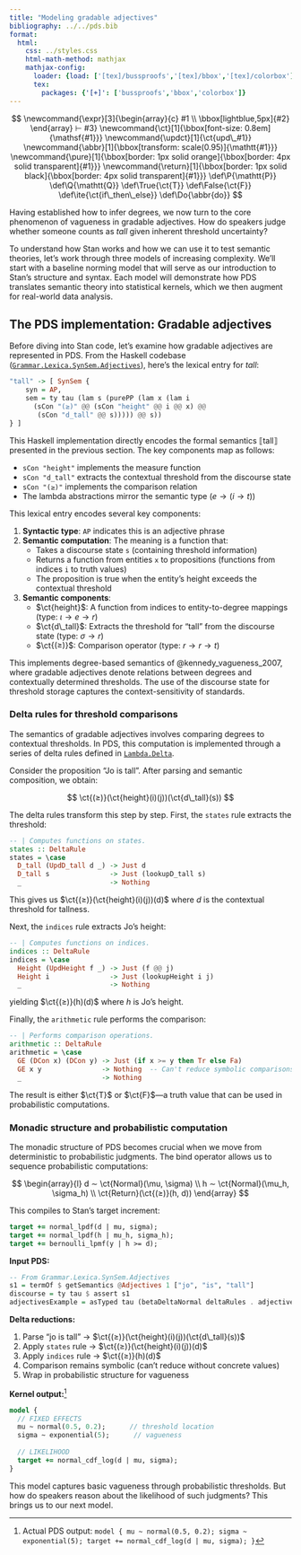 ```yaml
---
title: "Modeling gradable adjectives"
bibliography: ../../pds.bib
format:
  html:
    css: ../styles.css
    html-math-method: mathjax
    mathjax-config:
      loader: {load: ['[tex]/bussproofs','[tex]/bbox','[tex]/colorbox']}
      tex:
        packages: {'[+]': ['bussproofs','bbox','colorbox']}
---
```


::: {.hidden}
$$
\newcommand{\expr}[3]{\begin{array}{c}
#1 \\
\bbox[lightblue,5px]{#2}
\end{array} ⊢ #3}
\newcommand{\ct}[1]{\bbox[font-size: 0.8em]{\mathsf{#1}}}
\newcommand{\updct}[1]{\ct{upd\_#1}}
\newcommand{\abbr}[1]{\bbox[transform: scale(0.95)]{\mathtt{#1}}}
\newcommand{\pure}[1]{\bbox[border: 1px solid orange]{\bbox[border: 4px solid transparent]{#1}}}
\newcommand{\return}[1]{\bbox[border: 1px solid black]{\bbox[border: 4px solid transparent]{#1}}}
\def\P{\mathtt{P}}
\def\Q{\mathtt{Q}}
\def\True{\ct{T}}
\def\False{\ct{F}}
\def\ite{\ct{if\_then\_else}}
\def\Do{\abbr{do}}
$$
:::

Having established how to infer degrees, we now turn to the core phenomenon of vagueness in gradable adjectives. How do speakers judge whether someone counts as *tall* given inherent threshold uncertainty?

To understand how Stan works and how we can use it to test semantic theories, let's work through three models of increasing complexity. We'll start with a baseline norming model that will serve as our introduction to Stan's structure and syntax. Each model will demonstrate how PDS translates semantic theory into statistical kernels, which we then augment for real-world data analysis.

## The PDS implementation: Gradable adjectives

Before diving into Stan code, let's examine how gradable adjectives are represented in PDS. From the Haskell codebase ([`Grammar.Lexica.SynSem.Adjectives`](https://juliangrove.github.io/pds/Grammar-Lexica-SynSem-Adjectives.html)), here's the lexical entry for *tall*:

```haskell
"tall" -> [ SynSem {
    syn = AP,
    sem = ty tau (lam s (purePP (lam x (lam i 
      (sCon "(≥)" @@ (sCon "height" @@ i @@ x) @@ 
       (sCon "d_tall" @@ s))))) @@ s))
} ]
```

This Haskell implementation directly encodes the formal semantics $⟦\text{tall}⟧$ presented in the previous section. The key components map as follows:

- `sCon "height"` implements the measure function
- `sCon "d_tall"` extracts the contextual threshold from the discourse state
- `sCon "(≥)"` implements the comparison relation
- The lambda abstractions mirror the semantic type $(e → (i → t))$

This lexical entry encodes several key components:

1. **Syntactic type**: `AP` indicates this is an adjective phrase
2. **Semantic computation**: The meaning is a function that:
   - Takes a discourse state `s` (containing threshold information)
   - Returns a function from entities `x` to propositions (functions from indices `i` to truth values)
   - The proposition is true when the entity's height exceeds the contextual threshold

3. **Semantic components**:
   - $\ct{height}$: A function from indices to entity-to-degree mappings (type: $\iota \to e \to r$)
   - $\ct{d\_tall}$: Extracts the threshold for "tall" from the discourse state (type: $\sigma \to r$)
   - $\ct{(≥)}$: Comparison operator (type: $r \to r \to t$)

This implements degree-based semantics of @kennedy_vagueness_2007, where gradable adjectives denote relations between degrees and contextually determined thresholds. The use of the discourse state for threshold storage captures the context-sensitivity of standards.

### Delta rules for threshold comparisons

The semantics of gradable adjectives involves comparing degrees to contextual thresholds. In PDS, this computation is implemented through a series of delta rules defined in [`Lambda.Delta`](https://juliangrove.github.io/pds/Lambda-Delta.html).

Consider the proposition "Jo is tall". After parsing and semantic composition, we obtain:

$$
\ct{(≥)}(\ct{height}(i)(j))(\ct{d\_tall}(s))
$$

The delta rules transform this step by step. First, the `states` rule extracts the threshold:

```haskell
-- | Computes functions on states.
states :: DeltaRule
states = \case
  D_tall (UpdD_tall d _) -> Just d
  D_tall s               -> Just (lookupD_tall s)
  _                      -> Nothing
```

This gives us $\ct{(≥)}(\ct{height}(i)(j))(d)$ where $d$ is the contextual threshold for tallness.

Next, the `indices` rule extracts Jo's height:

```haskell
-- | Computes functions on indices.
indices :: DeltaRule
indices = \case
  Height (UpdHeight f _) -> Just (f @@ j)
  Height i               -> Just (lookupHeight i j)
  _                      -> Nothing
```

yielding $\ct{(≥)}(h)(d)$ where $h$ is Jo's height.

Finally, the `arithmetic` rule performs the comparison:

```haskell
-- | Performs comparison operations.
arithmetic :: DeltaRule
arithmetic = \case
  GE (DCon x) (DCon y) -> Just (if x >= y then Tr else Fa)
  GE x y               -> Nothing  -- Can't reduce symbolic comparisons
  _                    -> Nothing
```

The result is either $\ct{T}$ or $\ct{F}$—a truth value that can be used in probabilistic computations.

### Monadic structure and probabilistic computation

The monadic structure of PDS becomes crucial when we move from deterministic to probabilistic judgments. The bind operator allows us to sequence probabilistic computations:

$$
\begin{array}{l}
d ∼ \ct{Normal}(\mu, \sigma) \\
h ∼ \ct{Normal}(\mu_h, \sigma_h) \\
\ct{Return}(\ct{(≥)}(h, d))
\end{array}
$$

This compiles to Stan's target increment:

```stan
target += normal_lpdf(d | mu, sigma);
target += normal_lpdf(h | mu_h, sigma_h);
target += bernoulli_lpmf(y | h >= d);
```

::: {.callout-note title="PDS Compilation Details"}
**Input PDS:**
```haskell
-- From Grammar.Lexica.SynSem.Adjectives
s1 = termOf $ getSemantics @Adjectives 1 ["jo", "is", "tall"]
discourse = ty tau $ assert s1
adjectivesExample = asTyped tau (betaDeltaNormal deltaRules . adjectivesRespond prior) discourse
```

**Delta reductions:**

1. Parse "jo is tall" → $\ct{(≥)}(\ct{height}(i)(j))(\ct{d\_tall}(s))$
2. Apply `states` rule → $\ct{(≥)}(\ct{height}(i)(j))(d)$
3. Apply `indices` rule → $\ct{(≥)}(h)(d)$
4. Comparison remains symbolic (can't reduce without concrete values)
5. Wrap in probabilistic structure for vagueness

**Kernel output:**^[Actual PDS output: `model { mu ~ normal(0.5, 0.2); sigma ~ exponential(5); target += normal_cdf_log(d | mu, sigma); }`]
```stan
model {
  // FIXED EFFECTS
  mu ~ normal(0.5, 0.2);      // threshold location
  sigma ~ exponential(5);      // vagueness
  
  // LIKELIHOOD
  target += normal_cdf_log(d | mu, sigma);
}
```
:::

This model captures basic vagueness through probabilistic thresholds. But how do speakers reason about the likelihood of such judgments? This brings us to our next model.